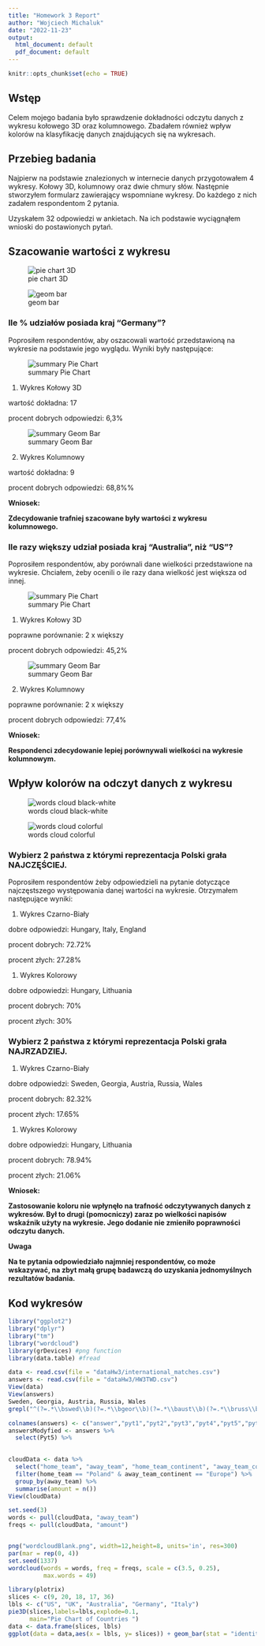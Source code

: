---
title: "Homework 3 Report"
author: "Wojciech Michaluk"
date: "2022-11-23"
output:
  html_document: default
  pdf_document: default
---

```{r setup, include=FALSE}
knitr::opts_chunk$set(echo = TRUE)
```

## Wstęp

Celem mojego badania było sprawdzenie dokładności odczytu danych z wykresu kołowego 3D oraz kolumnowego. Zbadałem również wpływ kolorów na klasyfikację danych znajdujących się na wykresach.

## Przebieg badania
Najpierw na podstawie znalezionych w internecie danych przygotowałem 4 wykresy. Kołowy 3D, kolumnowy oraz dwie chmury słów. Następnie stworzyłem formularz zawierający wspomniane wykresy. 
Do każdego z nich zadałem respondentom 2 pytania. 

Uzyskałem 32 odpowiedzi w ankietach. Na ich podstawie wyciągnąłem wnioski do postawionych pytań.

## Szacowanie wartości z wykresu

![pie chart 3D](./charts/PieChart.png)

![geom bar](./charts/GeomBar.png)

### Ile % udziałów posiada kraj "Germany"?

Poprosiłem respondentów, aby oszacowali wartość przedstawioną na wykresie na podstawie jego wyglądu. Wyniki były następujące:

![summary Pie Chart](./charts/podsumowaniePie.png)

1. Wykres Kołowy 3D

  wartość dokładna: 17

  procent dobrych odpowiedzi: 6,3%

![summary Geom Bar](./charts/podsumowanieBar.png)

2. Wykres Kolumnowy

  wartość dokładna: 9

  procent dobrych odpowiedzi: 68,8%%

**Wniosek:**

**Zdecydowanie trafniej szacowane były wartości z wykresu kolumnowego.**

### Ile razy większy udział posiada kraj "Australia", niż "US"?

Poprosiłem respondentów, aby porównali dane wielkości przedstawione na wykresie. Chciałem, żeby ocenili o ile razy dana wielkość jest większa od innej. 

![summary Pie Chart](./charts/pdsPieRazy.png)

1. Wykres Kołowy 3D

  poprawne porównanie: 2 x większy 

  procent dobrych odpowiedzi: 45,2%

![summary Geom Bar](./charts/podsBarRazy.png)

2. Wykres Kolumnowy

  poprawne porównanie: 2 x większy

  procent dobrych odpowiedzi: 77,4%

**Wniosek:**

**Respondenci zdecydowanie lepiej porównywali wielkości na wykresie kolumnowym.**

## Wpływ kolorów na odczyt danych z wykresu

![words cloud black-white](./charts/cloudBlack.png)

![words cloud colorful](./charts/cloudColor.png)

### Wybierz 2 państwa z którymi reprezentacja Polski grała NAJCZĘŚCIEJ.

Poprosiłem respondentów żeby odpowiedzieli na pytanie dotyczące najczęstszego występowania danej wartości na wykresie. Otrzymałem następujące wyniki:

1. Wykres Czarno-Biały

  dobre odpowiedzi: Hungary, Italy, England

  procent dobrych: 72.72%

  procent złych: 27.28%

1. Wykres Kolorowy

  dobre odpowiedzi: Hungary, Lithuania

  procent dobrych: 70%

  procent złych: 30%

### Wybierz 2 państwa z którymi reprezentacja Polski grała NAJRZADZIEJ.

1. Wykres Czarno-Biały

  dobre odpowiedzi: Sweden, Georgia, Austria, Russia, Wales

  procent dobrych: 82.32%

  procent złych: 17.65%

1. Wykres Kolorowy

  dobre odpowiedzi: Hungary, Lithuania

  procent dobrych: 78.94%

  procent złych: 21.06%

**Wniosek:**

**Zastosowanie koloru nie wpłynęło na trafność odczytywanych danych z wykresów. Był to drugi (pomocniczy) zaraz po wielkości napisów wskaźnik użyty na wykresie. Jego dodanie nie zmieniło poprawności odczytu danych.**

**Uwaga**

**Na te pytania odpowiedziało najmniej respondentów, co może wskazywać, na zbyt małą grupę badawczą do uzyskania jednomyślnych rezultatów badania.**

## Kod wykresów


```{r, eval=FALSE}
library("ggplot2")
library("dplyr")
library("tm")
library("wordcloud")
library(grDevices) #png function
library(data.table) #fread

data <- read.csv(file = "dataHw3/international_matches.csv")
answers <- read.csv(file = "dataHw3/HW3TWD.csv")
View(data)
View(answers)
Sweden, Georgia, Austria, Russia, Wales
grepl("^(?=.*\\bswed\\b)(?=.*\\bgeor\\b)(?=.*\\baust\\b)(?=.*\\bruss\\b)(?=.*\\bwale\\b)", x, ignore.case=TRUE, perl=TRUE) 

colnames(answers) <- c("answer","pyt1","pyt2","pyt3","pyt4","pyt5","pyt6","pyt7","pyt8")
answersModyfied <- answers %>% 
  select(Pyt5) %>% 
  

cloudData <- data %>% 
  select("home_team", "away_team", "home_team_continent", "away_team_continent") %>% 
  filter(home_team == "Poland" & away_team_continent == "Europe") %>% 
  group_by(away_team) %>% 
  summarise(amount = n())
View(cloudData)

set.seed(3)
words <- pull(cloudData, "away_team")
freqs <- pull(cloudData, "amount")


png("wordcloudBlank.png", width=12,height=8, units='in', res=300)
par(mar = rep(0, 4))
set.seed(1337)
wordcloud(words = words, freq = freqs, scale = c(3.5, 0.25), 
          max.words = 49)

library(plotrix)
slices <- c(9, 20, 18, 17, 36)
lbls <- c("US", "UK", "Australia", "Germany", "Italy")
pie3D(slices,labels=lbls,explode=0.1,
      main="Pie Chart of Countries ")
data <- data.frame(slices, lbls)
ggplot(data = data,aes(x = lbls, y= slices)) + geom_bar(stat = "identity") + theme_light()
```